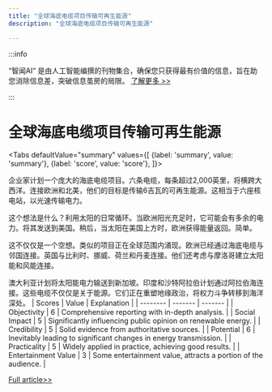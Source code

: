 ```yaml
---
title: "全球海底电缆项目传输可再生能源"
description: "全球海底电缆项目传输可再生能源"

---
```



:::info

“智闻AI“ 是由人工智能编撰的刊物集合，确保您只获得最有价值的信息，旨在助您消除信息差，突破信息茧房的局限。  [了解更多 >>](/)

:::

# 全球海底电缆项目传输可再生能源


<Tabs
	defaultValue="summary"
	values={[
	{label: 'summary', value: 'summary'},
	{label: 'score', value: 'score'},
]}>
<TabItem value="summary">


企业家计划一个庞大的海底电缆项目。六条电缆，每条超过2,000英里，将横跨大西洋。连接欧洲和北美，他们的目标是传输6吉瓦的可再生能源。这相当于六座核电站，以光速传输电力。

这个想法是什么？利用太阳的日常循环。当欧洲阳光充足时，它可能会有多余的电力。将其发送到美国。稍后，当太阳在美国上方时，欧洲获得能量返回。简单。

这不仅仅是一个空想。类似的项目正在全球范围内涌现。欧洲已经通过海底电缆与邻国连接。英国与比利时、挪威、荷兰和丹麦连接。他们还考虑与摩洛哥建立太阳能和风能连接。

澳大利亚计划将太阳能电力输送到新加坡。印度和沙特阿拉伯计划通过阿拉伯海连接。这些电缆不仅仅是关于能源。它们正在重塑地缘政治，将权力斗争转移到海洋深处。
</TabItem>
<TabItem value="score">
	| Scores     | Value   | Explanation |
	| -------- | ------- | ------- |
	| Objectivity  | 6    | Comprehensive reporting with in-depth analysis.    |
	| Social Impact | 5     | Significantly influencing public opinion on renewable energy.    |
	| Credibility    | 5    | Solid evidence from authoritative sources.    |
	| Potential    | 6    | Inevitably leading to significant changes in energy transmission.    |
	| Practicality    | 5    | Widely applied in practice, achieving good results.    |
	| Entertainment Value    | 3    | Some entertainment value, attracts a portion of the audience.    |
</TabItem>
</Tabs>

[Full article>>](https://hardware.slashdot.org/story/24/06/30/0424240/new-undersea-power-cables-could-carry-green-energy-from-country-to-country?utm_source=rss1.0mainlinkanon&utm_medium=feed)

